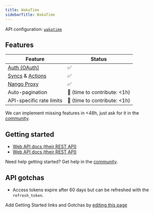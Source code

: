 ```yaml
---
title: WakaTime
sidebarTitle: WakaTime
---
```


API configuration: [`wakatime`](https://nango.dev/providers.yaml)

## Features

| Feature                                                                          | Status                          |
| -------------------------------------------------------------------------------- | ------------------------------- |
| [Auth (OAuth)](/guides/oauth)                                                      | ✅                              |
| [Syncs](/guides/sync) & [Actions](/guides/actions)                                                              | ✅                              |
| [Nango Proxy](/guides/proxy)                          | ✅   |
| Auto-pagination                     | 🚫 (time to contribute: &lt;1h) |
| API-specific rate limits | 🚫 (time to contribute: &lt;1h) |

<Tip>We can implement missing features in &lt;48h, just ask for it in the [community](https://nango.dev/slack).</Tip>
## Getting started

-   [Web API docs (their REST API)](https://wakatime.com/developers)
-   [Web API docs (their REST API)](https://wakatime.com/developers#authentication)

<Tip>Need help getting started? Get help in the [community](https://nango.dev/slack).</Tip>

## API gotchas

-   Access tokens expire after 60 days but can be refreshed with the `refresh_token`.

<Note>Add Getting Started links and Gotchas by [editing this page](https://github.com/nangohq/nango/tree/master/docs-v2/integrations/all/wakatime.mdx)</Note>
